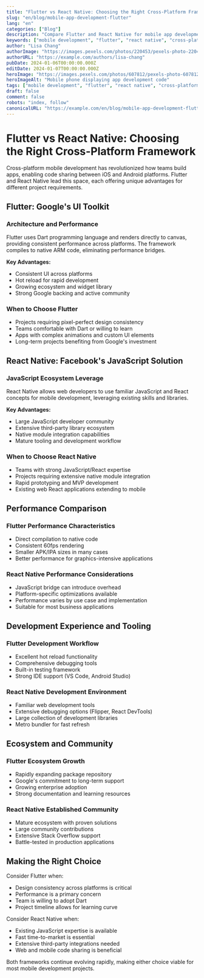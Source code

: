 ```yaml
---
title: "Flutter vs React Native: Choosing the Right Cross-Platform Framework"
slug: "en/blog/mobile-app-development-flutter"
lang: "en"
categories: ["Blog"]
description: "Compare Flutter and React Native for mobile app development. Learn about performance, ecosystem, and development experience to make informed decisions."
keywords: ["mobile development", "flutter", "react native", "cross-platform"]
author: "Lisa Chang"
authorImage: "https://images.pexels.com/photos/220453/pexels-photo-220453.jpeg?auto=compress&cs=tinysrgb&w=1260&h=750&dpr=1"
authorURL: "https://example.com/authors/lisa-chang"
pubDate: 2024-01-06T00:00:00.000Z
editDate: 2024-01-07T00:00:00.000Z
heroImage: "https://images.pexels.com/photos/607812/pexels-photo-607812.jpeg?auto=compress&cs=tinysrgb&w=1260&h=750&dpr=1"
heroImageAlt: "Mobile phone displaying app development code"
tags: ["mobile development", "flutter", "react native", "cross-platform"]
draft: false
comment: false
robots: "index, follow"
canonicalURL: "https://example.com/en/blog/mobile-app-development-flutter"
---
```


# Flutter vs React Native: Choosing the Right Cross-Platform Framework

Cross-platform mobile development has revolutionized how teams build apps, enabling code sharing between iOS and Android platforms. Flutter and React Native lead this space, each offering unique advantages for different project requirements.

## Flutter: Google's UI Toolkit

### Architecture and Performance

Flutter uses Dart programming language and renders directly to canvas, providing consistent performance across platforms. The framework compiles to native ARM code, eliminating performance bridges.

**Key Advantages:**

- Consistent UI across platforms
- Hot reload for rapid development
- Growing ecosystem and widget library
- Strong Google backing and active community

### When to Choose Flutter

- Projects requiring pixel-perfect design consistency
- Teams comfortable with Dart or willing to learn
- Apps with complex animations and custom UI elements
- Long-term projects benefiting from Google's investment

## React Native: Facebook's JavaScript Solution

### JavaScript Ecosystem Leverage

React Native allows web developers to use familiar JavaScript and React concepts for mobile development, leveraging existing skills and libraries.

**Key Advantages:**

- Large JavaScript developer community
- Extensive third-party library ecosystem
- Native module integration capabilities
- Mature tooling and development workflow

### When to Choose React Native

- Teams with strong JavaScript/React expertise
- Projects requiring extensive native module integration
- Rapid prototyping and MVP development
- Existing web React applications extending to mobile

## Performance Comparison

### Flutter Performance Characteristics

- Direct compilation to native code
- Consistent 60fps rendering
- Smaller APK/IPA sizes in many cases
- Better performance for graphics-intensive applications

### React Native Performance Considerations

- JavaScript bridge can introduce overhead
- Platform-specific optimizations available
- Performance varies by use case and implementation
- Suitable for most business applications

## Development Experience and Tooling

### Flutter Development Workflow

- Excellent hot reload functionality
- Comprehensive debugging tools
- Built-in testing framework
- Strong IDE support (VS Code, Android Studio)

### React Native Development Environment

- Familiar web development tools
- Extensive debugging options (Flipper, React DevTools)
- Large collection of development libraries
- Metro bundler for fast refresh

## Ecosystem and Community

### Flutter Ecosystem Growth

- Rapidly expanding package repository
- Google's commitment to long-term support
- Growing enterprise adoption
- Strong documentation and learning resources

### React Native Established Community

- Mature ecosystem with proven solutions
- Large community contributions
- Extensive Stack Overflow support
- Battle-tested in production applications

## Making the Right Choice

Consider Flutter when:

- Design consistency across platforms is critical
- Performance is a primary concern
- Team is willing to adopt Dart
- Project timeline allows for learning curve

Consider React Native when:

- Existing JavaScript expertise is available
- Fast time-to-market is essential
- Extensive third-party integrations needed
- Web and mobile code sharing is beneficial

Both frameworks continue evolving rapidly, making either choice viable for most mobile development projects.
